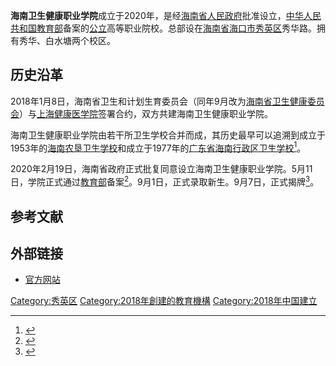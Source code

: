 '''海南卫生健康职业学院'''成立于2020年，是经[[海南省人民政府|海南省人民政府]]批准设立，[[中华人民共和国教育部|中华人民共和国教育部]]备案的[[公立学校|公立]]高等职业院校。总部设在[[海南省|海南省]][[海口市|海口市]][[秀英区|秀英区]]秀华路。拥有秀华、白水塘两个校区。
==历史沿革==
2018年1月8日，海南省卫生和计划生育委员会（同年9月改为[[海南省卫生健康委员会|海南省卫生健康委员会]]）与[[上海健康医学院|上海健康医学院]]签署合约，双方共建海南卫生健康职业学院。

海南卫生健康职业学院由若干所卫生学校合并而成，其历史最早可以追溯到成立于1953年的[[海南农垦卫生学校|海南农垦卫生学校]]和成立于1977年的[[广东省海南行政区卫生学校|广东省海南行政区卫生学校]]<ref>{{cite news |title=海南卫生健康职业学院挂牌 |url=http://ngdsb.hinews.cn/html/2020-09/07/content_58873_12344791.htm |work=[[南国都市报|南国都市报]] |date=2020-09-07 |page=10}}</ref>。

2020年2月19日，海南省政府正式批复同意设立海南卫生健康职业学院。5月11日，学院正式通过[[中华人民共和国教育部|教育部]]备案<ref>{{cite web |author1=教育部办公厅 |title=教育部办公厅关于公布实施专科教育高等学校备案名单的函 （教发厅函〔2020〕22号） |url=http://www.moe.gov.cn/srcsite/A03/moe_634/202005/t20200520_456658.html |publisher=中华人民共和国教育部 |date=2020-05-11 |access-date=2020-09-08 |archive-date=2020-11-03 |archive-url=https://web.archive.org/web/20201103133132/http://www.moe.gov.cn/srcsite/A03/moe_634/202005/t20200520_456658.html |dead-url=no }}</ref>。9月1日，正式录取新生。9月7日，正式揭牌<ref>{{cite news |title=海南卫生健康职业学院挂牌 |url=http://hnrb.hinews.cn/html/2020-09/07/content_58471_12342730.htm |work=[[河南日报|河南日报]] |date=2020-09-07 |archiveurl=https://web.archive.org/web/20200908084255/http://hnrb.hinews.cn/html/2020-09/07/content_58471_12342730.htm |archivedate=2020-09-08}}</ref>。
==参考文献==
{{reflist}}
==外部链接==
*[http://www.hihvc.com/ 官方网站] {{Wayback|url=http://www.hihvc.com/ |date=20210126141836 }}

{{portal|海南}}

{{海南高等院校}}
{{Authority control}}
[[Category:秀英区|Category:秀英区]]
[[Category:2018年創建的教育機構|Category:2018年創建的教育機構]]
[[Category:2018年中国建立|Category:2018年中国建立]]